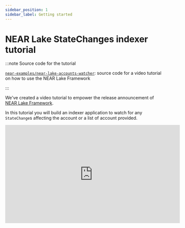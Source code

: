 ```yaml
---
sidebar_position: 1
sidebar_label: Getting started
---
```


# NEAR Lake StateChanges indexer tutorial

:::note Source code for the tutorial

[`near-examples/near-lake-accounts-watcher`](https://github.com/near-examples/near-lake-accounts-watcher): source code for a video tutorial on how to use the NEAR Lake Framework

:::

We've created a video tutorial to empower the release announcement of [NEAR Lake Framework](/docs/projects/near-lake-framework).

In this tutorial you will build an indexer application to watch for any `StateChange`s affecting the account or a list of account provided.

<iframe width="560" height="315" src="https://www.youtube.com/embed/GsF7I93K-EQ" title="YouTube video player" frameborder="0" allow="accelerometer; autoplay; clipboard-write; encrypted-media; gyroscope; picture-in-picture" allowfullscreen></iframe>
